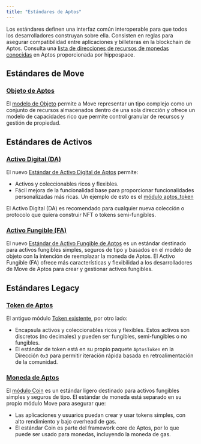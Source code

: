 ```yaml
---
title: "Estándares de Aptos"
---
```


Los estándares definen una interfaz común interoperable para que todos los desarrolladores construyan
sobre ella. Consisten en reglas para asegurar compatibilidad entre aplicaciones y
billeteras en la blockchain de Aptos. Consulta una [lista de direcciones de recursos de monedas conocidas](https://github.com/hippospace/aptos-coin-list)
en Aptos proporcionada por hippospace.

## Estándares de Move

### [Objeto de Aptos](/build/smart-contracts/objects)

El [modelo de Objeto](https://github.com/aptos-labs/aptos-core/blob/main/aptos-move/framework/aptos-framework/sources/object.move)
permite a Move representar un tipo complejo como un conjunto de recursos almacenados dentro de una
sola dirección y ofrece un modelo de capacidades rico que permite control granular
de recursos y gestión de propiedad.

## Estándares de Activos

### [Activo Digital (DA)](/build/smart-contracts/digital-asset)

El nuevo [Estándar de Activo Digital de Aptos](https://github.com/aptos-labs/aptos-core/blob/main/aptos-move/framework/aptos-token-objects/sources/token.move)
permite:

- Activos y coleccionables ricos y flexibles.
- Fácil mejora de la funcionalidad base para proporcionar funcionalidades
  personalizadas más ricas. Un ejemplo de esto es el [módulo aptos\_token](https://github.com/aptos-labs/aptos-core/blob/main/aptos-move/framework/aptos-token-objects/sources/aptos_token.move)

El Activo Digital (DA) es recomendado para cualquier nueva colección o protocolo que quiera
construir NFT o tokens semi-fungibles.

### [Activo Fungible (FA)](/build/smart-contracts/fungible-asset)

El nuevo [Estándar de Activo Fungible de Aptos](https://github.com/aptos-labs/aptos-core/blob/main/aptos-move/framework/aptos-framework/sources/fungible_asset.move)
es un estándar destinado para activos fungibles simples, seguros de tipo y basados en el modelo
de objeto con la intención de reemplazar la moneda de Aptos. El Activo Fungible (FA) ofrece más características
y flexibilidad a los desarrolladores de Move de Aptos para crear y gestionar activos fungibles.

## Estándares Legacy

### [Token de Aptos](/build/smart-contracts/aptos-token)

El antiguo
módulo [Token existente](https://github.com/aptos-labs/aptos-core/blob/main/aptos-move/framework/aptos-token/sources/token.move),
por otro lado:

- Encapsula activos y coleccionables ricos y flexibles. Estos activos son discretos
  (no decimales) y pueden ser fungibles, semi-fungibles o no fungibles.
- El estándar de token está en su propio paquete `AptosToken` en la Dirección `0x3` para
  permitir iteración rápida basada en retroalimentación de la comunidad.

### [Moneda de Aptos](/build/smart-contracts/aptos-coin)

El [módulo Coin](https://github.com/aptos-labs/aptos-core/blob/main/aptos-move/framework/aptos-framework/sources/coin.move)
es un estándar ligero destinado para activos fungibles simples y seguros de tipo. El
estándar de moneda está separado en su propio módulo Move para asegurar que:

- Las aplicaciones y usuarios puedan crear y usar tokens simples, con alto rendimiento
  y bajo overhead de gas.
- El estándar Coin es parte del framework core de Aptos, por lo que puede ser usado para
  monedas, incluyendo la moneda de gas.
